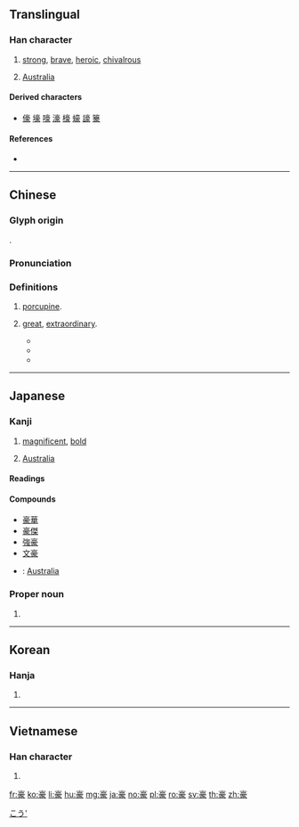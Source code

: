 {{character info/new}}
==Translingual==
{{stroke order|strokes=10}}

===Han character===
{{Han char|rn=152|rad=豕|as=07|sn=14|four=00232|canj=YRBO|ids=⿱⿳亠口冖豕}}

# [[strong]], [[brave]], [[heroic]], [[chivalrous]]
# {{sense|in Japan}} [[Australia]]

====Derived characters====
* [[儫]] [[壕]] [[嚎]] [[濠]] [[檺]] [[蠔]] [[譹]] [[籇]]

====References====
* {{Han ref|kx=1197.020|dkj=36406|dj=1659.070|hdz=63615.100|uh=8C6A|ud=35946|bh=BBA8|bd=48040}}

----

==Chinese==
{{zh-forms}}

===Glyph origin===
{{Han etym}}
{{Han compound|高|豕|c1=p|c2=s|t2=pig, boar|ls=psc}}.

===Pronunciation===
{{zh-pron
|m=háo
|c=hou4
|h=pfs=
|md=
|mn=
|w=
|mc=y
|oc=y
|cat=
}}

===Definitions===
{{zh-hanzi}}

# {{label|zh|obsolete}} [[porcupine]].
# {{label|zh|only in compounds}} [[great]], [[extraordinary]].
#* {{zh-usex|豪 飲|to drink '''a lot'''}}
#* {{zh-usex|文 豪|'''great''' writer}}
#* {{zh-usex|豪 強|bully}}

----

==Japanese==

===Kanji===
{{ja-kanji|grade=c|rs=豕07}}

# [[magnificent]], [[bold]]
# {{lb|ja|abbreviation}} [[Australia]]

====Readings====
{{ja-readings
|goon=[[ごう]] (gō), {{qualifier|historical}} [[がう]] (gau)
|kanon=[[こう]] (kō) {{non-joyo-reading}}, {{qualifier|historical}} [[かう]] (kau)
|kun=[[やまあらし]] (yamaarashi) {{qualifier|rare}}
|nanori=[[ご]] (go), [[すぐる]] (suguru), [[たけ]] (take), [[たけし]] (takeshi), [[ひで]] (hide), [[まさる]] (masaru)
}}

====Compounds====
{{der-top|Compounds}}
* [[豪華]]
* [[豪傑]]
* [[強豪]]
* [[文豪]]
* {{ja-r|豪州|^ごうしゅう}}: [[Australia]]
{{der-bottom}}

===Proper noun===
{{ja-pos|proper|ごう}}

# {{given name|male|lang=ja}}

[[Category:Japanese male given names|こう']]

----

==Korean==

===Hanja===
{{ko-hanja|hangeul=호|eumhun=|rv=ho|mr=ho|y=ho}}

# {{defn|lang=ko|sort=豕07}}

----

==Vietnamese==

===Han character===
{{vi-hantu|[[hào]]|rs=豕07}}

# {{defn|lang=vi|sort=豕07}}

[[fr:豪]]
[[ko:豪]]
[[li:豪]]
[[hu:豪]]
[[mg:豪]]
[[ja:豪]]
[[no:豪]]
[[pl:豪]]
[[ro:豪]]
[[sv:豪]]
[[th:豪]]
[[zh:豪]]